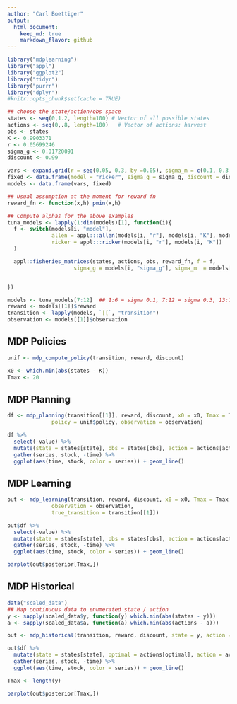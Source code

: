 ```yaml
---
author: "Carl Boettiger"
output: 
  html_document:
    keep_md: true
    markdown_flavor: github
---
```





```r
library("mdplearning")
library("appl")
library("ggplot2")
library("tidyr")
library("purrr")
library("dplyr")
#knitr::opts_chunk$set(cache = TRUE)
```

```r
## choose the state/action/obs space
states <- seq(0,1.2, length=100) # Vector of all possible states
actions <- seq(0,.8, length=100)   # Vector of actions: harvest
obs <- states
K <- 0.9903371
r <- 0.05699246
sigma_g <- 0.01720091
discount <- 0.99

vars <- expand.grid(r = seq(0.05, 0.3, by =0.05), sigma_m = c(0.1, 0.3, 0.6))
fixed <- data.frame(model = "ricker", sigma_g = sigma_g, discount = discount, K = K, C = NA)
models <- data.frame(vars, fixed)

## Usual assumption at the moment for reward fn
reward_fn <- function(x,h) pmin(x,h)

## Compute alphas for the above examples
tuna_models <- lapply(1:dim(models)[1], function(i){
  f <- switch(models[i, "model"],
              allen = appl:::allen(models[i, "r"], models[i, "K"], models[i, "C"]),
              ricker = appl:::ricker(models[i, "r"], models[i, "K"])
  )

  appl::fisheries_matrices(states, actions, obs, reward_fn, f = f,
                     sigma_g = models[i, "sigma_g"], sigma_m  = models[i, "sigma_m"])


})
```

```r
models <- tuna_models[7:12]  ## 1:6 = sigma 0.1, 7:12 = sigma 0.3, 13:18 = sigma 0.6
reward <- models[[1]]$reward
transition <- lapply(models, `[[`, "transition")
observation <- models[[1]]$observation
```


## MDP Policies


```r
unif <- mdp_compute_policy(transition, reward, discount)
```


```r
x0 <- which.min(abs(states - K))
Tmax <- 20
```

## MDP Planning

```r

df <- mdp_planning(transition[[1]], reward, discount, x0 = x0, Tmax = Tmax, 
              policy = unif$policy, observation = observation)

```


```r
df %>% 
  select(-value) %>%
  mutate(state = states[state], obs = states[obs], action = actions[action]) %>% 
  gather(series, stock, -time) %>% 
  ggplot(aes(time, stock, color = series)) + geom_line()
```

## MDP Learning


```r
out <- mdp_learning(transition, reward, discount, x0 = x0, Tmax = Tmax, 
              observation = observation, 
              true_transition = transition[[1]])

```


```r
out$df %>% 
  select(-value) %>% 
  mutate(state = states[state], obs = states[obs], action = actions[action]) %>% 
  gather(series, stock, -time) %>% 
  ggplot(aes(time, stock, color = series)) + geom_line()
```

```r
barplot(out$posterior[Tmax,])
```

## MDP Historical

```r
data("scaled_data")
## Map continuous data to enumerated state / action
y <- sapply(scaled_data$y, function(y) which.min(abs(states - y)))
a <- sapply(scaled_data$a, function(a) which.min(abs(actions - a)))

out <- mdp_historical(transition, reward, discount, state = y, action = a)

```


```r
out$df %>% 
  mutate(state = states[state], optimal = actions[optimal], action = actions[action]) %>% 
  gather(series, stock, -time) %>% 
  ggplot(aes(time, stock, color = series)) + geom_line()
```

```r
Tmax <- length(y)

barplot(out$posterior[Tmax,])
```
